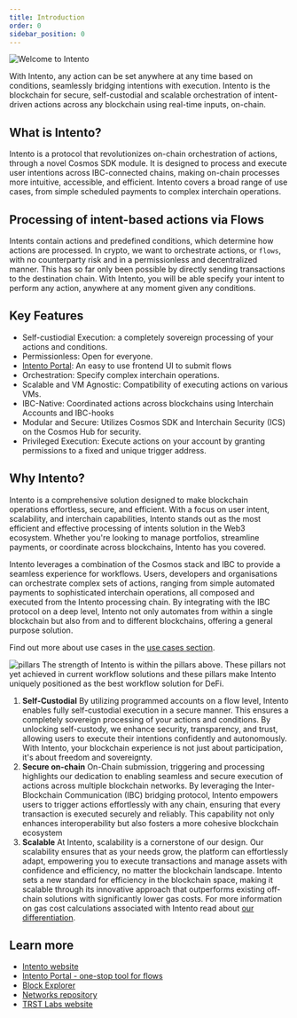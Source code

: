 ```yaml
---
title: Introduction
order: 0
sidebar_position: 0
---
```



![Welcome to Intento](/img/banner-alt.png)

With Intento, any action can be set anywhere at any time based on conditions, seamlessly bridging intentions with execution. Intento is the blockchain for secure, self-custodial and scalable orchestration of intent-driven actions across any blockchain using real-time inputs, on-chain.

## What is Intento?

Intento is a protocol that revolutionizes on-chain orchestration of actions, through a novel Cosmos SDK module. It is designed to process and execute user intentions across IBC-connected chains, making on-chain processes more intuitive, accessible, and efficient. Intento covers a broad range of use cases, from simple scheduled payments to complex interchain operations.

## Processing of intent-based actions via Flows

Intents contain actions and predefined conditions, which determine how actions are processed. In crypto, we want to orchestrate actions, or `flows`, with no counterparty risk and in a permissionless and decentralized manner. This has so far only been possible by directly sending transactions to the destination chain. With Intento, you will be able specify your intent to perform any action, anywhere at any moment given any conditions.

## Key Features

- Self-custiodial Execution: a completely sovereign processing of your actions and conditions.
- Permissionless: Open for everyone.
- [Intento Portal](./guides/portal/overview): An easy to use frontend UI to submit flows
- Orchestration: Specify complex interchain operations.
- Scalable and VM Agnostic: Compatibility of executing actions on various VMs.
- IBC-Native: Coordinated actions across blockchains using Interchain Accounts and IBC-hooks
- Modular and Secure: Utilizes Cosmos SDK and Interchain Security (ICS) on the Cosmos Hub for security.
- Privileged Execution: Execute actions on your account by granting permissions to a fixed and unique trigger address.

## Why Intento?

Intento is a comprehensive solution designed to make blockchain operations effortless, secure, and efficient. With a focus on user intent, scalability, and interchain capabilities, Intento stands out as the most efficient and effective processing of intents solution in the Web3 ecosystem. Whether you're looking to manage portfolios, streamline payments, or coordinate across blockchains, Intento has you covered.

Intento leverages a combination of the Cosmos stack and IBC to provide a seamless experience for workflows. Users, developers and organisations can orchestrate complex sets of actions, ranging from simple automated payments to sophisticated interchain operations, all composed and executed from the Intento processing chain. By integrating with the IBC protocol on a deep level, Intento not only automates from within a single blockchain but also from and to different blockchains, offering a general purpose solution.

Find out more about use cases in the [use cases section](./getting-started/use-cases).


![pillars](./images/pillars.png)
The strength of Intento is within the pillars above. These pillars not yet achieved in current workflow solutions and these pillars make Intento uniquely positioned as the best workflow solution for DeFi.

1. **Self-Custodial**
By utilizing programmed accounts on a flow level, Intento enables fully self-custodial execution in a secure manner. This ensures a completely sovereign processing of your actions and conditions. By unlocking self-custody, we enhance security, transparency, and trust, allowing users to execute their intentions confidently and autonomously. With Intento, your blockchain experience is not just about participation, it's about freedom and sovereignty.
2. **Secure on-chain**
On-Chain submission, triggering and processing highlights our dedication to enabling seamless and secure execution of actions across multiple blockchain networks. By leveraging the Inter-Blockchain Communication (IBC) bridging protocol, Intento empowers users to trigger actions effortlessly with any chain, ensuring that every transaction is executed securely and reliably. This capability not only enhances interoperability but also fosters a more cohesive blockchain ecosystem
3. **Scalable**
At Intento, scalability is a cornerstone of our design. Our scalability ensures that as your needs grow, the platform can effortlessly adapt, empowering you to execute transactions and manage assets with confidence and efficiency, no matter the blockchain landscape. Intento sets a new standard for efficiency in the blockchain space, making it scalable through its innovative approach that outperforms existing off-chain solutions with significantly lower gas costs. For more information on gas cost calculations associated with Intento read about [our differentiation](./getting-started/differentiation).

## Learn more

<!-- [Intento documentation](https://docs.intento.zone)

Other useful links -->

- [Intento website](https://intento.zone/)
- [Intento Portal - one-stop tool for flows](https://portal.intento.zone/)
- [Block Explorer](https://explorer.intento.zone/)
- [Networks repository](https://github.com/trstlabs/networks)
- [TRST Labs website](https://trstlabs.xyz/)